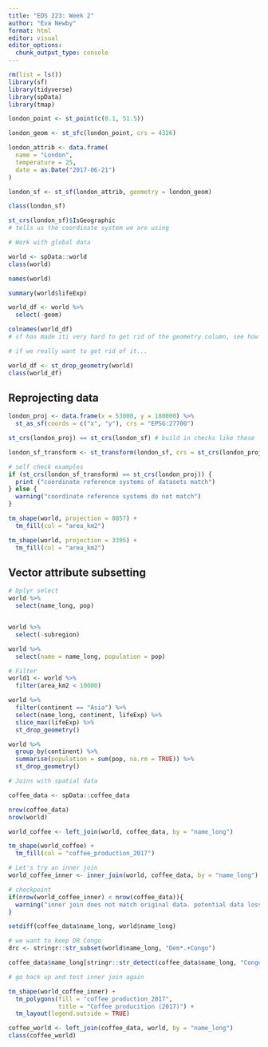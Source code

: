 ```yaml
---
title: "EDS 223: Week 2"
author: "Eva Newby"
format: html
editor: visual
editor_options: 
  chunk_output_type: console
---
```


```r
rm(list = ls())
library(sf)
library(tidyverse)
library(spData)
library(tmap)
```

```r
london_point <- st_point(c(0.1, 51.5))

london_geom <- st_sfc(london_point, crs = 4326)

london_attrib <- data.frame(
  name = "London",
  temperature = 25,
  date = as.Date("2017-06-21")
)

london_sf <- st_sf(london_attrib, geometry = london_geom)

class(london_sf)
```

```r
st_crs(london_sf)$IsGeographic
# tells us the coordinate system we are using
```

```r
# Work with global data

world <- spData::world
class(world)

names(world)

summary(world$lifeExp)
```

```r
world_df <- world %>%
  select(-geom)

colnames(world_df)
# sf has made iti very hard to get rid of the geometry column, see how the above didn't work 

# if we really want to get rid of it...

world_df <- st_drop_geometry(world)
class(world_df)
```

## Reprojecting data

```r
london_proj <- data.frame(x = 53000, y = 180000) %>%
  st_as_sf(coords = c("x", "y"), crs = "EPSG:27700")

st_crs(london_proj) == st_crs(london_sf) # build in checks like these
```

```r
london_sf_transform <- st_transform(london_sf, crs = st_crs(london_proj))

# self check examples
if (st_crs(london_sf_transform) == st_crs(london_proj)) {
  print ("coordinate reference systems of datasets match")
} else {
  warning("coordinate reference systems do not match")
} 

```

```r
tm_shape(world, projection = 8857) +
  tm_fill(col = "area_km2")
```

```r
tm_shape(world, projection = 3395) +
  tm_fill(col = "area_km2")
```

## Vector attribute subsetting

```r
# Dplyr select
world %>%
  select(name_long, pop)


world %>%
  select(-subregion)

world %>%
  select(name = name_long, population = pop)

# Filter
world1 <- world %>%
  filter(area_km2 < 10000)

world %>%
  filter(continent == "Asia") %>%
  select(name_long, continent, lifeExp) %>%
  slice_max(lifeExp) %>%
  st_drop_geometry()
```

```r
world %>%
  group_by(continent) %>%
  summarise(population = sum(pop, na.rm = TRUE)) %>%
  st_drop_geometry()
```

```r
# Joins with spatial data

coffee_data <- spData::coffee_data

nrow(coffee_data)
nrow(world)
```

```r
world_coffee <- left_join(world, coffee_data, by = "name_long")
```

```r
tm_shape(world_coffee) +
  tm_fill(col = "coffee_production_2017")
```

```r
# Let's try an inner join
world_coffee_inner <- inner_join(world, coffee_data, by = "name_long")

# checkpoint
if(nrow(world_coffee_inner) < nrow(coffee_data)){
  warning("inner join does not match original data. potential data loss during join")
}
```

```r
setdiff(coffee_data$name_long, world$name_long)

```

```r
# we want to keep DR Congo
drc <- stringr::str_subset(world$name_long, "Dem*.+Congo")

coffee_data$name_long[stringr::str_detect(coffee_data$name_long, "Congo")] <- drc

# go back up and test inner join again
```


```r
tm_shape(world_coffee_inner) +
  tm_polygons(fill = "coffee_production_2017",
              title = "Coffee producition (2017)") +
  tm_layout(legend.outside = TRUE)
```

```r
coffee_world <- left_join(coffee_data, world, by = "name_long")
class(coffee_world)
```

